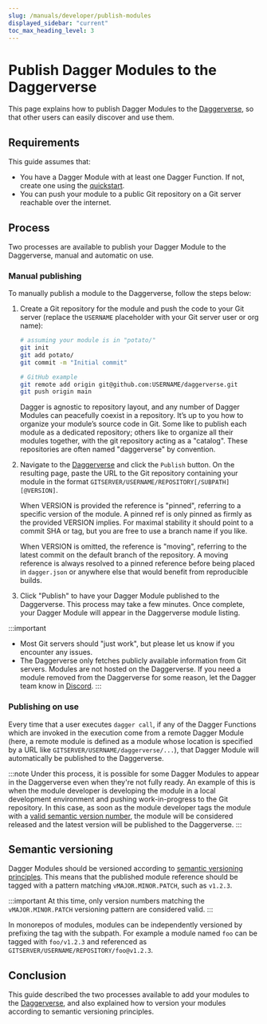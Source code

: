 ```yaml
---
slug: /manuals/developer/publish-modules
displayed_sidebar: "current"
toc_max_heading_level: 3
---
```


# Publish Dagger Modules to the Daggerverse

This page explains how to publish Dagger Modules to the [Daggerverse](https://daggerverse.dev), so that other users can easily discover and use them.

## Requirements

This guide assumes that:

- You have a Dagger Module with at least one Dagger Function. If not, create one using the [quickstart](../../quickstart/index.mdx).
- You can push your module to a public Git repository on a Git server reachable over the internet. 

## Process

Two processes are available to publish your Dagger Module to the Daggerverse, manual and automatic on use.

### Manual publishing

To manually publish a module to the Daggerverse, follow the steps below:

1. Create a Git repository for the module and push the code to your Git server (replace the `USERNAME` placeholder with your Git server user or org name):

    ```sh
    # assuming your module is in "potato/"
    git init
    git add potato/
    git commit -m "Initial commit"

    # GitHub example
    git remote add origin git@github.com:USERNAME/daggerverse.git
    git push origin main
    ```

    Dagger is agnostic to repository layout, and any number of Dagger Modules can peacefully coexist in a repository. It’s up to you how to organize your module’s source code in Git. Some like to publish each module as a dedicated repository; others like to organize all their modules together, with the git repository acting as a "catalog". These repositories are often named "daggerverse" by convention.

1. Navigate to the [Daggerverse](https://daggerverse.dev) and click the `Publish` button. On the resulting page, paste the URL to the Git repository containing your module in the format `GITSERVER/USERNAME/REPOSITORY[/SUBPATH][@VERSION]`.

    When VERSION is provided the reference is "pinned", referring to a specific version of the module. A pinned ref is only pinned as firmly as the provided VERSION implies. For maximal stability it should point to a commit SHA or tag, but you are free to use a branch name if you like.

    When VERSION is omitted, the reference is "moving", referring to the latest commit on the default branch of the repository. A moving reference is always resolved to a pinned reference before being placed in `dagger.json` or anywhere else that would benefit from reproducible builds.

1. Click "Publish" to have your Dagger Module published to the Daggerverse. This process may take a few minutes. Once complete, your Dagger Module will appear in the Daggerverse module listing.

:::important
- Most Git servers should "just work", but please let us know if you encounter any issues. 
- The Daggerverse only fetches publicly available information from Git servers. Modules are not hosted on the Daggerverse. If you need a module removed from the Daggerverse for some reason, let the Dagger team know in [Discord](https://discord.gg/dagger-io).
:::

### Publishing on use

Every time that a user executes `dagger call`, if any of the Dagger Functions which are invoked in the execution come from a remote Dagger Module (here, a remote module is defined as a module whose location is specified by a URL like `GITSERVER/USERNAME/daggerverse/...`), that Dagger Module will automatically be published to the Daggerverse.

:::note
Under this process, it is possible for some Dagger Modules to appear in the Daggerverse even when they're not fully ready. An example of this is when the module developer is developing the module in a local development environment and pushing work-in-progress to the Git repository. In this case, as soon as the module developer tags the module with a [valid semantic version number](#semantic-versioning), the module will be considered released and the latest version will be published to the Daggerverse.
:::

## Semantic versioning

Dagger Modules should be versioned according to [semantic versioning principles](https://semver.org/). This means that the published module reference should be tagged with a pattern matching `vMAJOR.MINOR.PATCH`, such as `v1.2.3`.

:::important
At this time, only version numbers matching the `vMAJOR.MINOR.PATCH` versioning pattern are considered valid.
:::

In monorepos of modules, modules can be independently versioned by prefixing the tag with the subpath. For example a module named `foo` can be tagged with `foo/v1.2.3` and referenced as `GITSERVER/USERNAME/REPOSITORY/foo@v1.2.3`.

## Conclusion

This guide described the two processes available to add your modules to the [Daggerverse](https://daggerverse.dev), and also explained how to version your modules according to semantic versioning principles.
